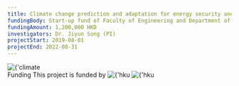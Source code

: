 ```yaml
---
title: Climate change prediction and adaptation for energy security and human health
fundingBody: Start-up fund of Faculty of Engineering and Department of Mechanical Engineering at HKU
fundingAmount: 1,200,000 HKD
investigators: Dr. Jiyun Song (PI)
projectStart: 2019-08-01
projectEnd: 2022-08-31
---
```


<Title>
  Climate change prediction and adaptation for energy security and human health
</Title>

<Section>
  <Image
    src={
      'https://sjyurbanlab.github.io/website-assets/projects/ongoing-projects/2020hku-me/climate-change.png'
    }
    alt={'climate change'}
    size={'medium'}
    center
  />
</Section>

<Section>
  <SubTitle>Funding</SubTitle>
  This project is funded by
  <Image
    src={
      'https://sjyurbanlab.github.io/website-assets/projects/ongoing-projects/2020hku-me/hku-engineering-logo.png'
    }
    alt={'hku engineering'}
    size={'extra small'}
  />
  <Image src={'https://sjyurbanlab.github.io/website-assets/projects/ongoing-projects/2020hku-me/hku-me-logo.png'} alt={'hku me department'} size={'extra small'} />
</Section>
